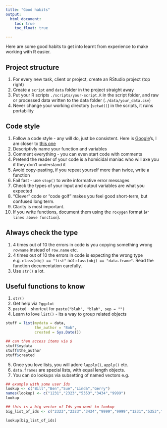 ```yaml
---
title: "Good habits"
output:
  html_document:
    toc: true
    toc_float: true

---
```


Here are some good habits to get into learnt from experience to make working with R easier.

## Project structure

1. For every new task, client or project, create an RStudio project (top right)
2. Create a `script` and `data` folder in the project straight away
3. Put your R scripts `./scripts/your-script.R` in the script folder, and raw or processed data written to the data folder (`./data/your_data.csv`)
4. Never change your working directory (`setwd()`) in the scripts, it ruins portability

## Code style

1. Follow a code style - any will do, just be consistent.  Here is [Google](https://google.github.io/styleguide/Rguide.xml)'s, I am closer to [this one](http://adv-r.had.co.nz/Style.html)
2. Descriptivly name your function and variables
3. Comment everything - you can even start code with comments
4. Pretend the reader of your code is a homicidal maniac who will axe you if they don't understand it
5. Avoid copy-pasting, if you repeat yourself more than twice, write a function
6. Fail fast - use `stop()` to write informative error messages
7. Check the types of your input and output variables are what you expected
8. "Clever" code or "code golf" makes you feel good short-term, but confused long term. 
9. Clarity is most important.
10. If you write functions, document them using the `roxygen` format (`#' lines above function`). 

## Always check the type

1. 4 times out of 10 the errors in code is you copying something wrong `rowname` instead of `row.name` etc.
2. 4 times out of 10 the errors in code is expecting the wrong type e.g. `class(obj) == "list"` not `class(obj) == "data.frame"`.  Read the function documentation carefully. 
3. Use `str()` a lot.

## Useful functions to know

1. `str()`
2. Get help via `?ggplot`
3. `paste0` - shortcut for `paste("blah", "blah", sep = "")`
4. Learn to love `list()` - its a way to group related objects

```r
stuff = list(mydata = data, 
             the_author = "Bob",
             created = Sys.Date())

## can then access items via $
stuff$mydata
stuff$the_author
stuff$created
```
5. Once you love lists, you will adore `lapply()`, `apply()` etc.
6. `data.frames` are special lists, with equal length objects.
7. You can do lookups via subsetting of named vectors e.g.

```r
## example with some user Ids
lookup <- c("Bill","Ben","Sue","Linda","Gerry")
names(lookup) <- c("1231","2323","5353","3434","9999")
lookup

## this is a big vector of Ids you want to lookup
big_list_of_ids <- c("2323","2323","3434","9999","9999","1231","5353","9999","2323","1231","9999")

lookup[big_list_of_ids]
```